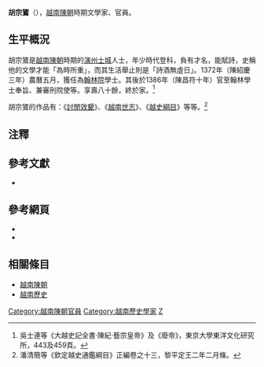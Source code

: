 '''胡宗鷟'''（{{vie|v='''Hồ Tông Thốc'''|hn=胡宗鷟}}），[[越南|越南]][[越南陳朝|陳朝]]時期文學家、官員。

== 生平概況 ==
胡宗鷟是[[越南陳朝|越南陳朝]]時期的[[演州|演州]][[士城|士城]]人士，年少時代登科，負有才名，能賦詩，史稱他的文學才能「為時所重」，而其生活舉止則是「詩酒無虛日」。1372年（陳紹慶三年）農曆五月，獲任為[[翰林院|翰林院]]學士。其後於1386年（陳昌符十年）官至翰林學士奉旨、兼審刑院使等。享壽八十餘，終於家。<ref>吳士連等《大越史記全書·陳紀·藝宗皇帝》及《廢帝》，東京大學東洋文化研究所，443及459頁。</ref>

胡宗鷟的作品有：《[[討閒效顰|討閒效顰]]》、《[[越南世志|越南世志]]》、《[[越史綱目|越史綱目]]》等等。<ref>潘清簡等《欽定越史通鑑綱目》正編卷之十三，黎平定王二年二月條。</ref>

== 注釋 ==
{{reflist|1}}

==參考文獻== 
<div class="references-small">
*{{ja}}{{zh}}{{cite book|title=《[[大越史記全書|大越史記全書]]》|author=[[吳士連|吳士連]]等|others=[[陳荊和|陳荊和]]編校|publisher=[[東京大學|東京大學]]東洋文化硏究所附屬東洋學文獻センター（[[昭和|昭和]]59－61年）（1984－1986）}}

</div>

== 參考網頁 ==
{{wikisource|大越史記全書|《大越史記全書》}}
* {{vi}}{{zh}}{{cite web|url= http://www.nomna.org/DVSKTT/dvsktt.php|title= Hội Bảo tồn Di sản Nôm─《大越史記全書》|deadurl= yes|archiveurl= https://web.archive.org/web/20080509100102/http://www.nomna.org/DVSKTT/dvsktt.php|archivedate= 2008-05-09}}
* {{vi}}{{zh}}{{cite web|url=http://lib.nomfoundation.org/collection/1/volume/259/|title=Hội Bảo tồn Di sản chữ Nôm─潘清簡等《欽定越史通鑑綱目》正編卷之十三、十四|accessdate=2012-03-10|archive-date=2014-03-26|archive-url=https://web.archive.org/web/20140326081519/http://lib.nomfoundation.org/collection/1/volume/259/|dead-url=no}}

== 相關條目 ==
*[[越南陳朝|越南陳朝]]
*[[越南歷史|越南歷史]]

{{越南人物小作品}}
[[Category:越南陳朝官員|Category:越南陳朝官員]]
[[Category:越南歷史學家|Category:越南歷史學家]]
[[Category:胡姓|Z]]